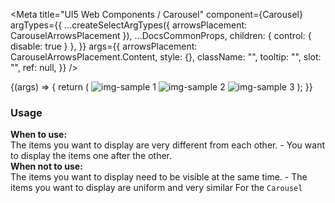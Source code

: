 
<Meta
  title="UI5 Web Components / Carousel"
  component={Carousel}
  argTypes={{
    ...createSelectArgTypes({ arrowsPlacement: CarouselArrowsPlacement }),
    ...DocsCommonProps,
    children: { control: { disable: true } },
  }}
  args={{
    arrowsPlacement: CarouselArrowsPlacement.Content,
    style: {},
    className: "",
    tooltip: "",
    slot: "",
    ref: null,
  }}
/>

<DocsHeader />

<Canvas>
  <Story name="Default">
    {(args) => {
      return (
        <Carousel {...args}>
          <img
            src="https://sap.github.io/ui5-webcomponents/assets/images/sample1.jpg"
            alt="img-sample 1"
          />
          <img
            src="https://sap.github.io/ui5-webcomponents/assets/images/sample2.jpg"
            alt="img-sample 2"
          />
          <img
            src="https://sap.github.io/ui5-webcomponents/assets/images/sample3.jpg"
            alt="img-sample 3"
          />
        </Carousel>
      );
    }}
  </Story>
</Canvas>

<ArgsTable story="." />
<div
  style={{
    fontFamily: "var(--sapFontFamily)",
    fontSize: "var(--sapFontSize)",
    color: "var(--sapTextColor)",
  }}
>
  <h3>Usage</h3>
  <b>When to use:</b> <br />
  The items you want to display are very different from each other. - You want
  to display the items one after the other. <br />
  <b>When not to use:</b>
  <br />
  The items you want to display need to be visible at the same time. - The items
  you want to display are uniform and very similar For the <code>Carousel</code>
</div>
